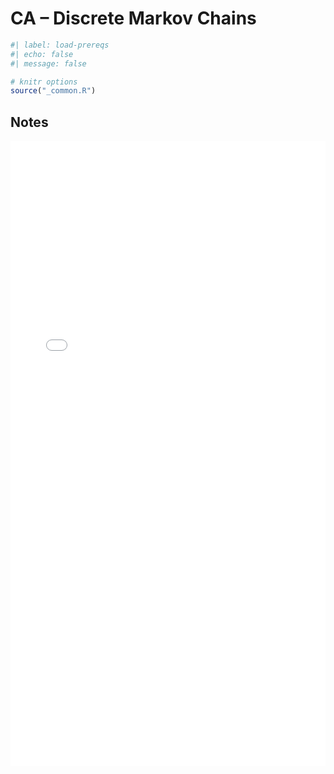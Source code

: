 # CA -- Discrete Markov Chains

```r
#| label: load-prereqs
#| echo: false
#| message: false

# knitr options
source("_common.R")

```

## Notes 

<embed src="files/ca-1-6-notes.pdf"type="application/pdf" width="100%" height="1000px"></embed>